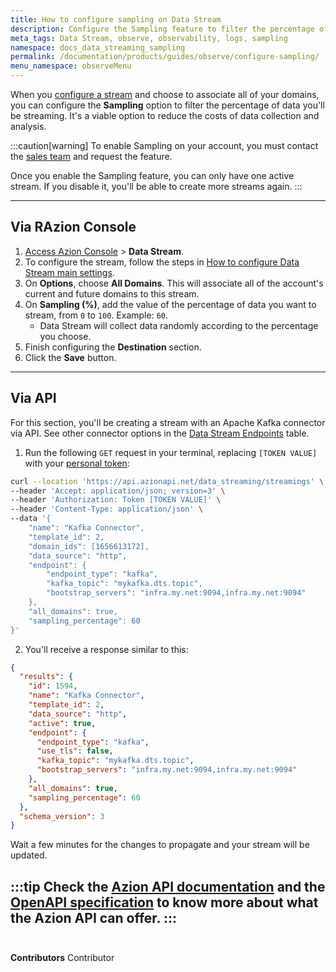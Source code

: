 ```yaml
---
title: How to configure sampling on Data Stream
description: Configure the Sampling feature to filter the percentage of data you'll be streaming.
meta_tags: Data Stream, observe, observability, logs, sampling
namespace: docs_data_streaming_sampling
permalink: /documentation/products/guides/observe/configure-sampling/
menu_namespace: observeMenu
---
```


When you [configure a stream](/en/documentation/products/guides/use-data-stream/) and choose to associate all of your domains, you can configure the **Sampling** option to filter the percentage of data you'll be streaming. It's a viable option to reduce the costs of data collection and analysis.

:::caution[warning]
To enable Sampling on your account, you must contact the [sales team](https://www.azion.com/en/contact-sales/) and request the feature.

Once you enable the Sampling feature, you can only have one active stream. If you disable it, you'll be able to create more streams again.
:::

---

## Via RAzion Console

1. [Access Azion Console](/en/documentation/products/guides/how-to-access-rtm/) > **Data Stream**.
2. To configure the stream, follow the steps in [How to configure Data Stream main settings](/en/documentation/products/guides/use-data-stream/).
3. On **Options**, choose **All Domains**. This will associate all of the account's current and future domains to this stream.
4. On **Sampling (%)**, add the value of the percentage of data you want to stream, from `0` to `100`. Example: `60`.
    - Data Stream will collect data randomly according to the percentage you choose.
5. Finish configuring the **Destination** section.
6. Click the **Save** button.

---

## Via API

For this section, you'll be creating a stream with an Apache Kafka connector via API. See other connector options in the [Data Stream Endpoints](https://api.azion.com/#b9aac0c7-173a-462b-87f6-a18d6558d3e5) table.

1. Run the following `GET` request in your terminal, replacing `[TOKEN VALUE]` with your [personal token](/en/documentation/products/guides/personal-tokens/):

```bash
curl --location 'https://api.azionapi.net/data_streaming/streamings' \
--header 'Accept: application/json; version=3' \
--header 'Authorization: Token [TOKEN VALUE]' \
--header 'Content-Type: application/json' \
--data '{
    "name": "Kafka Connector",
    "template_id": 2,
    "domain_ids": [1656613172],
    "data_source": "http",
    "endpoint": {
        "endpoint_type": "kafka",
        "kafka_topic": "mykafka.dts.topic",
        "bootstrap_servers": "infra.my.net:9094,infra.my.net:9094"
    },
    "all_domains": true,
    "sampling_percentage": 60
}'
```

2. You'll receive a response similar to this:

```json
{
  "results": {
    "id": 1594,
    "name": "Kafka Connector",
    "template_id": 2,
    "data_source": "http",
    "active": true,
    "endpoint": {
      "endpoint_type": "kafka",
      "use_tls": false,
      "kafka_topic": "mykafka.dts.topic",
      "bootstrap_servers": "infra.my.net:9094,infra.my.net:9094"
    },
    "all_domains": true,
    "sampling_percentage": 60
  },
  "schema_version": 3
}
```

Wait a few minutes for the changes to propagate and your stream will be updated.

:::tip
Check the [Azion API documentation](https://api.azion.com/) and the [OpenAPI specification](https://github.com/aziontech/azionapi-openapi/) to know more about what the Azion API can offer.
:::
<br /><br />
---


**Contributors** <ContributorList>Contributor</ContributorList>
